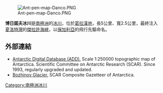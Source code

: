 [[Image:Ant-pen-map-Danco.PNG|thumb]]

'''博日諾夫冰川'''是[[南極洲|南極洲]]的[[冰川|冰川]]，位於[[葛拉漢地|葛拉漢地]]，長5公里、寬2.5公里，最終注入[[夏洛特灣|夏洛特灣]]的[[傑拉許海峽|傑拉許海峽]]，以[[保加利亞|保加利亞]]的飛行先驅命名。

{{coord|64|36|30|S|61|27|30|W|display=title}}

==外部連結==
* [http://www.add.scar.org Antarctic Digital Database (ADD).]{{Wayback|url=http://www.add.scar.org/ |date=20170305000653 }} Scale 1:250000 topographic map of Antarctica. Scientific Committee on Antarctic Research (SCAR). Since 1993, regularly upgraded and updated.
* [http://data.aad.gov.au/aadc/gaz/scar/display_name.cfm?gaz_id=136882 Bozhinov Glacier.] {{Wayback|url=http://data.aad.gov.au/aadc/gaz/scar/display_name.cfm?gaz_id=136882 |date=20181211075325 }} SCAR Composite Gazetteer of Antarctica.

{{DEFAULTSORT:Bozhinov Glacier}}
[[Category:南極洲冰川|Category:南極洲冰川]]


{{DancoCoast-geo-stub}}
